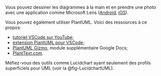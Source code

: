 
::: {.callout-note}

Vous pouvez dessiner les diagrammes à la main et en prendre une photo avec une application comme Microsoft Lens ([Android](https://play.google.com/store/apps/details?id=com.microsoft.office.officelens), [iOS](https://apps.apple.com/us/app/microsoft-lens-pdf-scanner/id975925059)).

Vous pouvez également utiliser PlantUML.
Voici des ressources à ce propos: 
<!-- ![Logo PlantUML](images/Plantuml_Logo.svg){width=50px} -->

- [tutoriel VSCode sur YouTube](https://www.youtube.com/watch?v=xkwJ9GwgZJU);
- [extension PlantUML pour VSCode](https://marketplace.visualstudio.com/items?itemName=jebbs.plantuml);
- [PlantUML Gizmo](https://gsuite.google.com/marketplace/app/plantuml_gizmo/950520042571), module supplémentaire Google Docs;
- [PlantText.com](https://www.planttext.com/).

Méfiez-vous des outils comme Lucidchart ayant seulement des profils superficiels pour UML (voir la @fig-LucidchartUML).

:::

